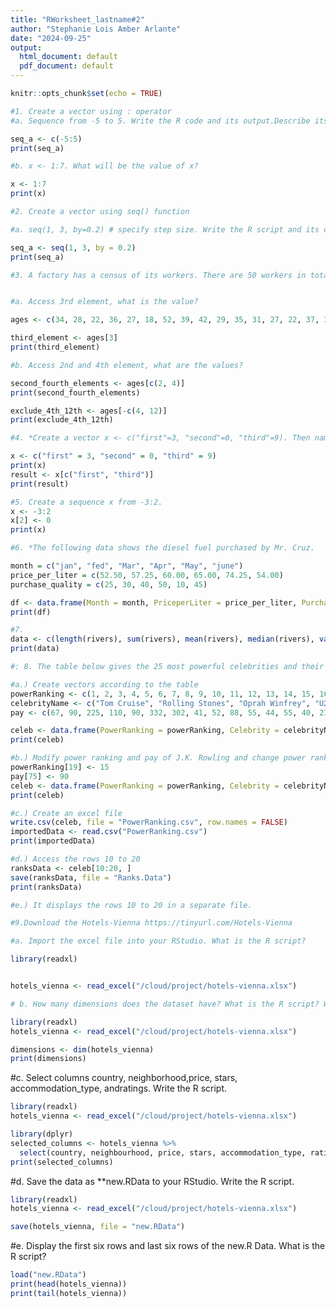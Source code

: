 ```yaml
---
title: "RWorksheet_lastname#2"
author: "Stephanie Lois Amber Arlante"
date: "2024-09-25"
output:
  html_document: default
  pdf_document: default
---
```


```r
knitr::opts_chunk$set(echo = TRUE)
```
```r
#1. Create a vector using : operator 
#a. Sequence from -5 to 5. Write the R code and its output.Describe its output.

seq_a <- c(-5:5)
print(seq_a)
```
```r
#b. x <- 1:7. What will be the value of x?

x <- 1:7
print(x)

```
```r
#2. Create a vector using seq() function

#a. seq(1, 3, by=0.2) # specify step size. Write the R script and its output. Describe the output.

seq_a <- seq(1, 3, by = 0.2)
print(seq_a)

```
```r
#3. A factory has a census of its workers. There are 50 workers in total. The following


#a. Access 3rd element, what is the value?

ages <- c(34, 28, 22, 36, 27, 18, 52, 39, 42, 29, 35, 31, 27, 22, 37, 34, 19, 20, 57, 49, 50, 37, 46, 25, 17, 37, 43, 53, 41, 51, 35, 24,33, 41, 53, 40, 18, 44, 38, 41, 48, 27, 39, 19, 30, 61, 54, 58, 26, 18)

third_element <- ages[3]
print(third_element)

```
```r
#b. Access 2nd and 4th element, what are the values?

second_fourth_elements <- ages[c(2, 4)]
print(second_fourth_elements)

```
```r
exclude_4th_12th <- ages[-c(4, 12)]
print(exclude_4th_12th)

```
```r
#4. *Create a vector x <- c("first"=3, "second"=0, "third"=9). Then named the vector, names(x).

x <- c("first" = 3, "second" = 0, "third" = 9)
print(x)
result <- x[c("first", "third")]
print(result)

```
```r
#5. Create a sequence x from -3:2.
x <- -3:2
x[2] <- 0
print(x)

```
```r
#6. *The following data shows the diesel fuel purchased by Mr. Cruz.

month = c("jan", "fed", "Mar", "Apr", "May", "june")
price_per_liter = c(52.50, 57.25, 60.00, 65.00, 74.25, 54.00)
purchase_quality = c(25, 30, 40, 50, 10, 45)

df <- data.frame(Month = month, PriceperLiter = price_per_liter, PurchaseQuality = purchase_quality)
print(df)
```
```r
#7. 
data <- c(length(rivers), sum(rivers), mean(rivers), median(rivers), var(rivers), sd(rivers), min(rivers), max(rivers))
print(data)

```
```r
#: 8. The table below gives the 25 most powerful celebrities and their annual pay as ranked by the editions of Forbes magazine and as listed on the Forbes.com website.

#a.) Create vectors according to the table
powerRanking <- c(1, 2, 3, 4, 5, 6, 7, 8, 9, 10, 11, 12, 13, 14, 15, 16, 17, 18, 19, 20, 21, 22, 23, 24, 25)
celebrityName <- c("Tom Cruise", "Rolling Stones", "Oprah Winfrey", "U2", "Tiger Woods", "Steven Spielberg", "Howard Stem", "50 Cent", "Cast of the Sopranos", "Dan Brown", "Bruce Springsteen", "Donald Trump", "Muhammad Ali", "Paul McCartney", "George Lucas", "Elton John", "David Letterman", "Phil Mickelson", "J.K. Rowling", "Bradd Pitt", "Peter Jackson", "Dr. Phil McGraw", "Jay Lenon", "Celine Dion", "Kobe Bryant")
pay <- c(67, 90, 225, 110, 90, 332, 302, 41, 52, 88, 55, 44, 55, 40, 233, 34, 40, 47, 75, 25, 39, 45, 32, 40, 31)

celeb <- data.frame(PowerRanking = powerRanking, Celebrity = celebrityName, Pay = pay)
print(celeb)

#b.) Modify power ranking and pay of J.K. Rowling and change power ranking to 15 and pay to 90
powerRanking[19] <- 15
pay[75] <- 90
celeb <- data.frame(PowerRanking = powerRanking, Celebrity = celebrityName, Pay = pay)
print(celeb)

#c.) Create an excel file
write.csv(celeb, file = "PowerRanking.csv", row.names = FALSE)
importedData <- read.csv("PowerRanking.csv")
print(importedData)

#d.) Access the rows 10 to 20 
ranksData <- celeb[10:20, ]
save(ranksData, file = "Ranks.Data")
print(ranksData)

#e.) It displays the rows 10 to 20 in a separate file.

```
```r
#9.Download the Hotels-Vienna https://tinyurl.com/Hotels-Vienna

#a. Import the excel file into your RStudio. What is the R script?

library(readxl)


hotels_vienna <- read_excel("/cloud/project/hotels-vienna.xlsx")  

# b. How many dimensions does the dataset have? What is the R script? WHat is its output?

library(readxl)
hotels_vienna <- read_excel("/cloud/project/hotels-vienna.xlsx")

dimensions <- dim(hotels_vienna)
print(dimensions)
```

#c. Select columns country, neighborhood,price, stars, accommodation_type, andratings. Write the R script.
```r
library(readxl)
hotels_vienna <- read_excel("/cloud/project/hotels-vienna.xlsx")

library(dplyr)
selected_columns <- hotels_vienna %>%
  select(country, neighbourhood, price, stars, accommodation_type, rating)
print(selected_columns)
```
#d. Save the data as **new.RData to your RStudio. Write the R script.

```r
library(readxl)
hotels_vienna <- read_excel("/cloud/project/hotels-vienna.xlsx")

save(hotels_vienna, file = "new.RData")

```
#e. Display the first six rows and last six rows of the new.R Data. What is the R script?
```r
load("new.RData")
print(head(hotels_vienna))
print(tail(hotels_vienna))

```
